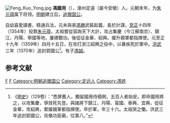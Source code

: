 [[File:Feng_Kuo_Yong.jpg|thumb]]
'''馮國用'''（{{bd|1323年||1358年|catIdx=F馮}}），濠州定遠（屬今安徽）人。元朝末年，为[[朱元璋|朱元璋]]属下将领。[[明朝|明朝]]建立后，[[追赠|追赠]][[国公|国公]]。

自幼喜愛讀書，精通兵法，元末與弟[[馮勝|馮勝]]武裝起義，長於計謀，[[至正|至正]]十四年（1354年）投靠[[朱元璋|朱元璋]]，太祖嘗從容詢天下大計，攻占集慶（今江蘇南京）、鎮江、丹陽、寧國等地，屢建戰功。後從征金華、紹興。擢升親軍都指揮使。元至正十九年（1359年）四月十五日，在攻打浙江紹興之役中，以暴疾死於軍中。[[洪武|洪武]]三年（1370年）追封郢國公<ref>《[[明史|明史]]》（129卷）：“悉屏舊人，獨留國用侍榻側，五百人者始安。即命國用將之，以攻集慶，爭效死先登。與諸將下鎮江、丹陽、甯國、泰興、宜興，從征金華，攻紹興，累擢親軍都指揮使。卒於軍，年三十六。太祖哭之慟。洪武三年追封郢國公，肖像功臣廟，位第八。”</ref>。有子[[馮誠|馮誠]]。

==参考文献==
{{wikisource|明史/卷129}}
<div class="references-small">
<references></references>
</div>

{{元朝人物小作品}}
[[Category:红巾军人物|F]]
[[Category:元末民变将领|F]]
[[Category:明朝追赠国公|Category:明朝追赠国公]]
[[Category:定远人|Category:定远人]]
[[Category:馮姓|Category:馮姓]]
